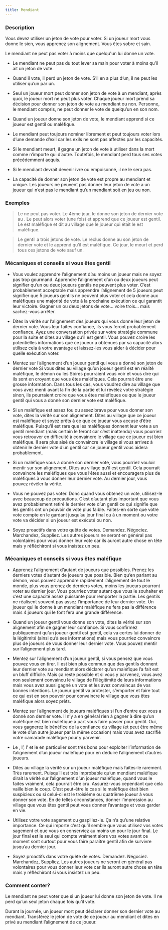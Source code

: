```yaml
---
title: Mendiant
---
```



<Role MENDIANT header />

### Description

Vous devez utiliser un jeton de vote pour voter. Si un joueur mort vous donne le sien, vous apprenez son alignement. Vous êtes sobre et sain.

Le mendiant ne peut pas voter à moins que quelqu'un lui donne un vote.

-	Le mendiant ne peut pas du tout lever sa main pour voter à moins qu’il ait un jeton de vote.
    
-	Quand il vote, il perd un jeton de vote. S’il en a plus d’un, il ne peut les utiliser qu’un par un.
    
-	Seul un joueur mort peut donner son jeton de vote à un mendiant, après quoi, le joueur mort ne peut plus voter. Chaque joueur mort prend sa décision pour donner son jeton de vote au mendiant ou non. Personne, le mendiant compris, ne peut donner le vote de quelqu’un en son nom.
    
-	Quand un joueur donne son jeton de vote, le mendiant apprend si ce joueur est gentil ou maléfique.
    
-	Le mendiant peut toujours nominer librement et peut toujours voter lors d’une demande d’exil car les exils ne sont pas affectés par les capacités.
    
-	Si le mendiant meurt, il gagne un jeton de vote à utiliser dans la mort comme n’importe qui d’autre. Toutefois, le mendiant perd tous ses votes précédemment acquis.
    
-	Si le mendiant devrait devenir ivre ou empoisonné, il ne le sera pas.
    
-	La capacité de donner son jeton de vote est propre au mendiant et unique. Les joueurs ne peuvent pas donner leur jeton de vote a un joueur qui n’est pas le mendiant qu’un mendiant soit en jeu ou non.

### Exemples

> Le <Role MENDIANT /> ne peut pas voter. Le 4ème jour, le <Role MOINE /> donne son jeton de dernier vote au <Role MENDIANT />. Le <Role MENDIANT /> peut alors voter (une fois) et apprend que ce joueur est gentil. Le <Role MENDIANT /> est maléfique et dit au village que le joueur qui était le <Role MOINE /> est maléfique.

> Le gentil <Role MENDIANT /> a trois jetons de vote. Le reclus donne au <Role MENDIANT /> son jeton de dernier vote et le <Role MENDIANT /> apprend qu’il est maléfique. Ce jour, le <Role MENDIANT /> meurt et perd tous ces jetons de vote sauf un.

### Mécaniques et conseils si vous êtes gentil

- Vous voulez apprendre l’alignement d’au moins un joueur mais ne soyez pas trop gourmand. Apprendre l’alignement d’un ou deux joueurs peut signifier qu’un ou deux joueurs gentils ne peuvent plus voter. C’est probablement acceptable mais apprendre l’alignement de 5 joueurs peut signifier que 5 joueurs gentils ne peuvent plus voter et cela donne aux maléfiques une majorité de vote à la prochaine exécution ce qui garantit leur victoire. Gagner un ou deux jetons de vote… voire trois… mais sachez-vous arrêter.

- Dites la vérité sur l’alignement des joueurs qui vous donne leur jeton de dernier vote. Vous leur faites confiance, ils vous feront probablement confiance. Ayez une conversation privée sur votre stratégie commune pour la suite et dites au village qu’il est gentil. Vous pouvez croire les potentielles informations que ce joueur a obtenues par sa capacité alors utilisez cela à votre avantage et laissez-les vous aider à décider pour quelle exécution voter.

- Mentez sur l’alignement d’un joueur gentil qui vous a donné son jeton de dernier vote Si vous dites au village qu’un joueur gentil est en réalité maléfique, le démon ou les Sbires pourraient vous voir et vous dire qui ils sont en croyant que vous êtes maléfiques. Cela pourrait être une grosse information. Dans tous les cas, vous voudrez dire au village que vous avez menti avant la fin de la partie et lui révélez votre stratégie sinon, ils pourraient croire que vous êtes maléfiques ou que le joueur gentil qui vous a donné son dernier vote est maléfique.

- Si un maléfique est assez fou ou assez brave pour vous donner son vote, dites la vérité sur son alignement. Dites au village que ce joueur est maléfique et soyez prêts à ce que ce joueur vous accuse d’être maléfique. Puisqu’il est rare que les maléfiques donnent leur vote a un gentil mendiant (mais certain le feront car c’est inattendu) vous pourriez vous retrouver en difficulté à convaincre le village que ce joueur est bien maléfique. Il sera plus aisé de convaincre le village si vous arrivez à obtenir le dernier vote d’un gentil car ce joueur gentil vous aidera probablement.

- Si un maléfique vous a donné son dernier vote, vous pourriez vouloir mentir sur son alignement. Dites au village qu’il est gentil. Cela pourrait convaincre les maléfiques que vous l’êtes aussi et encouragera plus de maléfiques à vous donner leur dernier vote. Au dernier jour, vous pouvez révéler la vérité.

- Vous ne pouvez pas voter. Donc quand vous obtenez un vote, utilisez-le avec beaucoup de précautions. C’est d’autant plus important que vous avez probablement retiré le dernier vote d’un gentil ce qui signifie que les gentils ont un pouvoir de vote plus faible. Faites-en sorte que votre vote compte en le gardant jusqu’au jour final ou à un moment ou votre vote va décider si un joueur est exécuté ou non. 

- Soyez proactifs dans votre quête de votes. Demandez. Négociez. Marchandez, Suppliez. Les autres joueurs ne seront en général pas volontaires pour vous donner leur vote car ils auront autre chose en tête mais y réfléchiront si vous insistez un peu. 

### Mécaniques et conseils si vous êtes maléfique

- Apprenez l’alignement d’autant de joueurs que possibles. Prenez les derniers votes d’autant de joueurs que possible. Bien qu’en parlant au démon, vous pouvez apprendre rapidement l’alignement de tout le monde, plus vous prenez de derniers votes, moins les joueurs pourront voter au dernier jour. Vous pourriez voter autant que vous le souhaiter et c’est une capacité assez puissante pour remporter la partie. Les gentils ne réalisent souvent pas assez l’importance de leur dernier vote. Un joueur qui le donne à un mendiant maléfique ne fera pas la différence mais 4 joueurs qui le font fera une grande différence.

- Quand un joueur gentil vous donne son vote, dites la vérité sur son alignement afin de gagner leur confiance. Si vous confirmez publiquement qu’un joueur gentil est gentil, cela va certes lui donner de la légitimité (ainsi qu’à ses informations) mais vous pourriez convaincre plus de joueurs de vous donner leur dernier vote. Vous pouvez mentir sur l’alignement plus tard.

- Mentez sur l’alignement d’un joueur gentil, si vous pensez que vous pouvez vous en tirer. Il est bien plus commun que des gentils donnent leur dernier vote au mendiant alors déclarer qu’un maléfique l’a fait est un bluff difficile. Mais ça reste possible et si vous y parvenez, vous avez non seulement convaincu le village de l’illégitimité de leurs informations mais vous avez aussi gagné un vote et les avez convaincus de vos bonnes intentions. Le joueur gentil va protester, s’emporter et faire tout ce qui est en son pouvoir pour convaincre le village que vous êtes maléfique alors soyez prêts. 

- Mentez sur l’alignement de joueurs maléfiques si l’un d’entre eux vous a donné son dernier vote. Il n’y a en général rien à gagner à dire qu’un maléfique est bien maléfique à part vous faire passer pour gentil. Oui, vous gagnerez le bénéfice de la confiance du village (et peut être même le vote d’un autre joueur par la même occasion) mais vous avez sacrifié votre camarade maléfique pour y parvenir.

- Le <Role CUISTOT />, l’<Role EMPATHIQUE />, l’<Role ENQUETEUR /> et le <Role CROQUE_MORT /> en particulier sont très bons pour exploiter l’information de l’alignement d’un joueur maléfique pour en déduire l’alignement d’autres joueurs.

- Dites au village la vérité sur un joueur maléfique mais faites-le rarement. Très rarement. Puisqu’il est très improbable qu’un mendiant maléfique dirait la vérité sur l’alignement d’un joueur maléfique, quand vous le faites vraiment, cela pourrait être cru. Assurez-vous cependant que cela vaille bien le coup. C’est peut-être le cas si le maléfique était bien suspicieux ou si celui-ci est le troisième ou quatrième joueur à vous donner son vote. En de telles circonstances, donner l’impression au village que vous êtes gentil peut vous donner l’avantage et vous garder en vie. 

- Utilisez votre vote sagement ou gaspillez-le. Ça n’a qu’une relative importance. Ce qui importe c’est qu’il semble que vous utilisez vos votes sagement et que vous en conserviez au moins un pour le jour final. Le jour final est le seul qui compte vraiment alors vos votes avant ce moment sont surtout pour vous faire paraître gentil afin de survivre jusqu’au dernier jour.

- Soyez proactifs dans votre quête de votes. Demandez. Négociez. Marchandez, Suppliez. Les autres joueurs ne seront en général pas volontaires pour vous donner leur vote car ils auront autre chose en tête mais y réfléchiront si vous insistez un peu. 

### Comment conter?

Le mendiant ne peut voter que si un joueur lui donne son jeton de vote. Il ne perd qu’un seul jeton chaque fois qu’il vote.

Durant la journée, un joueur mort peut déclarer donner son dernier vote au mendiant. Transférez le jeton de vote de ce joueur au mendiant et dites en privé au mendiant l’alignement de ce joueur.
